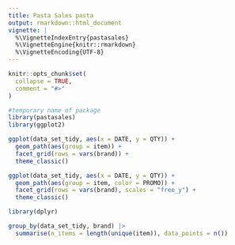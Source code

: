 ```yaml
---
title: Pasta Sales pasta
output: rmarkdown::html_document
vignette: |
  %\VignetteIndexEntry{pastasales}
  %\VignetteEngine{knitr::rmarkdown}
  %\VignetteEncoding{UTF-8}
---
```


```r
knitr::opts_chunk$set(
  collapse = TRUE,
  comment = "#>"
)
```

```r
#temporary name of package
library(pastasales)
library(ggplot2)
```


```r
ggplot(data_set_tidy, aes(x = DATE, y = QTY)) +
  geom_path(aes(group = item)) +
  facet_grid(rows = vars(brand)) +
  theme_classic()
```

```r
ggplot(data_set_tidy, aes(x = DATE, y = QTY)) +
  geom_path(aes(group = item, color = PROMO)) +
  facet_grid(rows = vars(brand), scales = "free_y") +
  theme_classic()
```


```r
library(dplyr)

group_by(data_set_tidy, brand) |>
  summarise(n_items = length(unique(item)), data_points = n())

```
